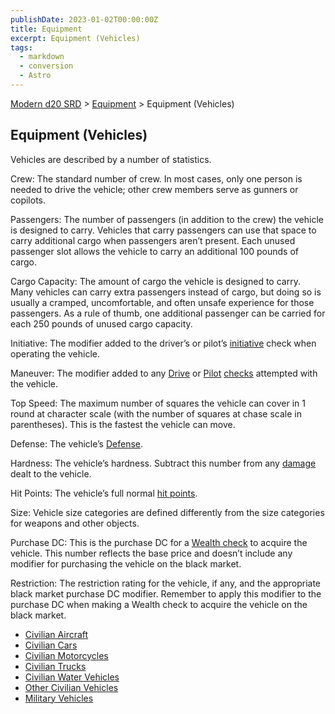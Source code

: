 ```yaml
---
publishDate: 2023-01-02T00:00:00Z
title: Equipment
excerpt: Equipment (Vehicles)
tags:
  - markdown
  - conversion
  - Astro
---
```


[Modern d20 SRD](/#modernD20) > [Equipment](modern-d20-srd-equipment-index) > Equipment (Vehicles)

## Equipment (Vehicles)

Vehicles are described by a number of statistics.

Crew: The standard number of crew. In most cases, only one person is needed to
drive the vehicle; other crew members serve as gunners or copilots.

Passengers: The number of passengers (in addition to the crew) the vehicle is
designed to carry. Vehicles that carry passengers can use that space to carry
additional cargo when passengers aren’t present. Each unused passenger slot
allows the vehicle to carry an additional 100 pounds of cargo.

Cargo Capacity: The amount of cargo the vehicle is designed to carry. Many
vehicles can carry extra passengers instead of cargo, but doing so is usually
a cramped, uncomfortable, and often unsafe experience for those passengers. As
a rule of thumb, one additional passenger can be carried for each 250 pounds
of unused cargo capacity.

Initiative: The modifier added to the driver’s or pilot’s
[initiative](modern-d20-srd-combat-initiative) check when operating the
vehicle.

Maneuver: The modifier added to any [Drive](modern-d20-srd-skills-drive) or
[Pilot](modern-d20-srd-skills-pilot) [checks](modern-d20-srd-skills-skill-basics-php#skill-check-index) attempted with the vehicle.

Top Speed: The maximum number of squares the vehicle can cover in 1 round at
character scale (with the number of squares at chase scale in parentheses).
This is the fastest the vehicle can move.

Defense: The vehicle’s [Defense](modern-d20-srd-combat-defense).

Hardness: The vehicle’s hardness. Subtract this number from any
[damage](modern-d20-srd-combat-damage) dealt to the vehicle.

Hit Points: The vehicle’s full normal [hit points](modern-d20-srd-combat-hit-points).

Size: Vehicle size categories are defined differently from the size categories
for weapons and other objects.

Purchase DC: This is the purchase DC for a [Wealth check](modern-d20-srd-wealth-wealth-check) to acquire the vehicle. This number reflects the base
price and doesn’t include any modifier for purchasing the vehicle on the black
market.

Restriction: The restriction rating for the vehicle, if any, and the
appropriate black market purchase DC modifier. Remember to apply this modifier
to the purchase DC when making a Wealth check to acquire the vehicle on the
black market.

  * [Civilian Aircraft](modern-d20-srd-equipment-civilian-aircraft)
  * [Civilian Cars](modern-d20-srd-equipment-civilian-cars)
  * [Civilian Motorcycles](modern-d20-srd-equipment-civilian-motorcycles)
  * [Civilian Trucks](modern-d20-srd-equipment-civilian-trucks)
  * [Civilian Water Vehicles](modern-d20-srd-equipment-civilian-water-vehicles)
  * [Other Civilian Vehicles](modern-d20-srd-equipment-other-civilian-vehicles)
  * [Military Vehicles](modern-d20-srd-equipment-military-vehicles)

